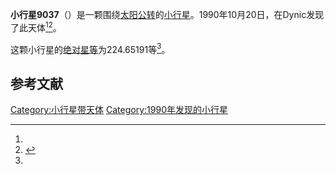 {{Infobox planet
| bgcolour = #FFFFC0
| name = 9037
| symbol = 
| image = 
| caption = 
| discovery = yes
| discovery_ref = 
| discoverer = {{link-jp|杉江淳|杉江淳}}
| discovery_site = [[Dynic|Dynic]] 
| discovered = 1990年10月20日
| designations = yes
| mp_name = 
| named_after = 
| alt_names = 1990 UJ2/ 1981 QB2
| mp_category = [[主带小行星|主带小行星]]
| orbit_ref = <ref name="a">[http://ssd.jpl.nasa.gov/sbdb.cgi?sstr=9037 9037] {{Wayback|url=http://ssd.jpl.nasa.gov/sbdb.cgi?sstr=9037 |date=20210723093110 }}，小行星數據庫瀏覽器（JPL Small-Body Database Browser）－[[美国国家航空航天局|美国国家航空航天局]]喷气推进实验室</ref>
| epoch = 2456400.5 (2013年4月18日更新)
| aphelion = {{convert|3.2282973|AU|km|3|abbr=on|lk=out}}
| perihelion = {{convert|2.0734879|AU|km|3|abbr=on}}
| semimajor = {{convert|2.6508926|AU|km|3|abbr=on}}
| eccentricity = 0.2178152
| period = 1576.473342 [[日|日]]<br />4.32[[儒略年|儒略年]]
| avg_speed = 
| inclination = 4.79453
| asc_node = 133.06012
| mean_anomaly = 
| arg_peri = 224.65191
| satellites = 
| physical_characteristics = yes
| dimensions = 
| mass = 
| density = 
| surface_grav = 
| escape_velocity = 
| sidereal_day = 
| axial_tilt = 
| pole_ecliptic_lat = 
| pole_ecliptic_lon = 
| albedo = 
| temperatures= 
| temp_name1 = 
| mean_temp_1 = 
| max_temp_1 = 
| temp_name2 = 
| max_temp_2 = 
| spectral_type = 
| abs_magnitude = 224.65191
}}

'''小行星9037'''（{{lang-en|9037}}）是一颗围绕[[太阳|太阳]][[公转|公转]]的[[小行星|小行星]]。1990年10月20日，{{link-jp|杉江淳|杉江淳}}在Dynic发现了此天体<ref name="a" /><ref>{{cite news|title=小行星列表|url=http://cfa-www.harvard.edu/iau/lists/NumberedMPs.txt|accessdate=2013-07-08|newspaper=哈佛大学|archive-date=2008-05-17|archive-url=https://web.archive.org/web/20080517010638/http://cfa-www.harvard.edu/iau/lists/NumberedMPs.txt|dead-url=no}}</ref>。

这颗小行星的[[绝对星等|绝对星等]]为224.65191等<ref name="a" />。

==参考文献==
{{reflist}}
{{Minor Planet Number|[[小行星9036|小行星9036]]|[[小行星9038|小行星9038]]}}

{{小天体}}

[[Category:小行星带天体|Category:小行星带天体]]
[[Category:1990年发现的小行星|Category:1990年发现的小行星]]

{{asteroid-stub}}
